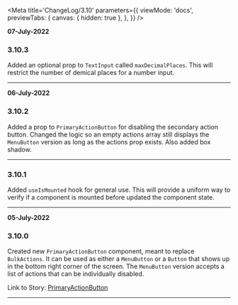 <!--ATTENTION -->
<!--When updating this file, please add the newest comments at the top of the file so they are displayed first -->
<!--Changes should include any functional changes made to the component and how that affects the component/function usage -->
<!--or changes made to the Types (and what effect that will have for the component/function) -->


<Meta
  title='ChangeLog/3.10'
  parameters={{
    viewMode: 'docs',
    previewTabs: {
      canvas: { hidden: true },
    },
  }}
/>

<!-- INSERT NEW UPDATE HERE -->
<!-- Include date, version & the change and it's functional effects -->

**07-July-2022**

### 3.10.3

Added an optional prop to `TextInput` called `maxDecimalPlaces`. This will restrict the number of demical places for a number input.

---

**06-July-2022**

### 3.10.2

Added a prop to `PrimaryActionButton` for disabling the secondary action button.
Changed the logic so an empty actions array still displays the `MenuButton` version as long as the actions prop exists.
Also added box shadow.

---

### 3.10.1

Added `useIsMounted` hook for general use.
This will provide a uniform way to verify if a component is mounted before updated the component state.

---

**05-July-2022**

### 3.10.0

Created new `PrimaryActionButton` component, meant to replace `BulkActions`.
It can be used as either a `MenuButton` or a `Button` that shows up in the bottom right corner of the screen.
The `MenuButton` version accepts a list of actions that can be individually disabled.

Link to Story: [PrimaryActionButton](/story/components-primaryactionbutton--menu-button)

---
